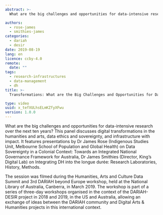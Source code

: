 ```yaml
---
abstract: >-
  What are the big challenges and opportunities for data-intensive research over the next ten years? This panel discusses digital transformations in the humanities and arts, data ethics and sovereignty, and infrastructure with impact. It features presentations by Dr James Rose (Indigenous Studies Unit, Melbourne School of Population and Global Health) on Data Sovereignty in a Colonial Context: Towards an Integrated National Governance Framework for Australia, Dr James Smithies (Director, King’s Digital Lab) on Integrating DH into the longue durée: Research Laboratories, History, Methods.

authors:
  - rose-james
  - smithies-james
categories:
  - dariah
  - desir
date: 2019-08-19
lang: en
licence: ccby-4.0
remote:
  date: ""
tags:
  - research-infrastructures
  - data-management
  - dh
title: >-
  Transformations: What are the Big Challenges and Opportunities for Data-intensive Research?

type: video
uuid: x_tefXULhsELmKZfyXFwu
version: 1.0.0
---
```


What are the big challenges and opportunities for data-intensive research over the next ten years? This panel discusses digital transformations in the humanities and arts, data ethics and sovereignty, and infrastructure with impact. It features presentations by Dr James Rose (Indigenous Studies Unit, Melbourne School of Population and Global Health) on Data Sovereignty in a Colonial Context: Towards an Integrated National Governance Framework for Australia, Dr James Smithies (Director, King’s Digital Lab) on Integrating DH into the longue durée: Research Laboratories, History, Methods.

The session was filmed during the Humanities, Arts and Culture Data Summit and 3rd DARIAH beyond Europe workshop, held at the National Library of Australia, Canberra, in March 2019. The workshop is part of a series of three-day workshops organised in the context of the DARIAH-DESIR project in 2018 and 2019, in the US and Australia, allowing an exchange of ideas between the DARIAH community and Digital Arts & Humanities projects in this international context.

<VideoCard
  title="Transformations"
  subtitle="What are the Big Challenges and Opportunities for Data-intensive Research?"
  id="7f1VZbEOr44"
  image="/assets/images/cms/posts/transformations/transformations.png"
/>
